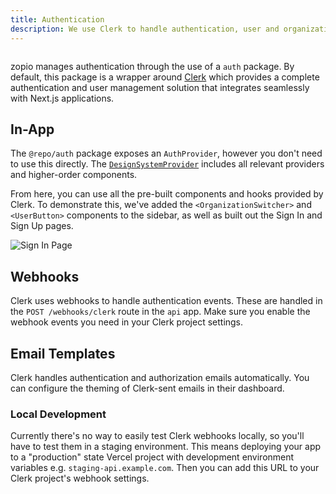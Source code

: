 ```yaml
---
title: Authentication
description: We use Clerk to handle authentication, user and organization management.
---
```


<Frame>
  <img src="/images/authentication.png" alt="" />
</Frame>

zopio manages authentication through the use of a `auth` package. By default, this package is a wrapper around [Clerk](https://clerk.com/) which provides a complete authentication and user management solution that integrates seamlessly with Next.js applications.

## In-App

The `@repo/auth` package exposes an `AuthProvider`, however you don't need to use this directly. The [`DesignSystemProvider`](/packages/design-system/provider) includes all relevant providers and higher-order components.

From here, you can use all the pre-built components and hooks provided by Clerk. To demonstrate this, we've added the `<OrganizationSwitcher>` and `<UserButton>` components to the sidebar, as well as built out the Sign In and Sign Up pages.

<Frame>
  <img src="/images/sign-in.png" alt="Sign In Page" />
</Frame>

## Webhooks

Clerk uses webhooks to handle authentication events. These are handled in the `POST /webhooks/clerk` route in the `api` app. Make sure you enable the webhook events you need in your Clerk project settings.

## Email Templates

Clerk handles authentication and authorization emails automatically. You can configure the theming of Clerk-sent emails in their dashboard.

### Local Development

Currently there's no way to easily test Clerk webhooks locally, so you'll have to test them in a staging environment. This means deploying your app to a "production" state Vercel project with development environment variables e.g. `staging-api.example.com`. Then you can add this URL to your Clerk project's webhook settings.

